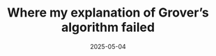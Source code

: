---
title: Where my explanation of Grover’s algorithm failed
description: Addressing viewer questions from the last video, and taking the chance to further discuss linearity
date: 2025-05-04
video: Dlsa9EBKDGI
source: _2025/blocks_and_grover/
credits:
- Lesson by Grant Sanderson
---